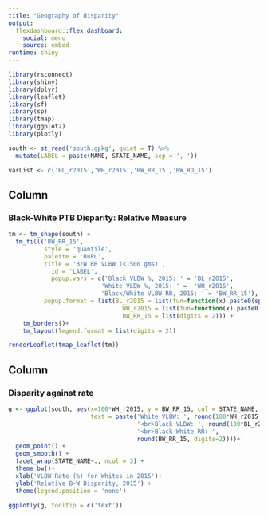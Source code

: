 ```yaml
---
title: "Geography of disparity"
output: 
  flexdashboard::flex_dashboard:
    social: menu
    source: embed
runtime: shiny
---
```


```r
library(rsconnect)
library(shiny)
library(dplyr)
library(leaflet)
library(sf)
library(sp)
library(tmap)
library(ggplot2)
library(plotly)

south <- st_read('south.gpkg', quiet = T) %>%
  mutate(LABEL = paste(NAME, STATE_NAME, sep = ', '))

varList <- c('BL_r2015','WH_r2015','BW_RR_15','BW_RD_15')

```


Column
------------------------------------------------------

### Black-White PTB Disparity: Relative Measure

```r
tm <- tm_shape(south) +
  tm_fill('BW_RR_15',
          style = 'quantile',
          palette = 'BuPu',
          title = 'B/W RR VLBW (<1500 gms)',
            id = 'LABEL',
            popup.vars = c('Black VLBW %, 2015: ' = 'BL_r2015',
                          'White VLBW %, 2015: ' =  'WH_r2015',
                          'Black/White VLBW RR, 2015: ' = 'BW_RR_15'),
          popup.format = list(BL_r2015 = list(fun=function(x) paste0(sprintf("%.1f%%", 100 * x))),
                                WH_r2015 = list(fun=function(x) paste0(sprintf("%.1f%%", 100 * x))),
                                BW_RR_15 = list(digits = 2))) +
    tm_borders()+
    tm_layout(legend.format = list(digits = 2))

renderLeaflet(tmap_leaflet(tm))
```


Column
----------------------------------------------------

### Disparity against rate

```r
g <- ggplot(south, aes(x=100*WH_r2015, y = BW_RR_15, col = STATE_NAME,
                       text = paste('White VLBW: ', round(100*WH_r2015, digits = 2), '%',
                                    '<br>Black VLBW: ', round(100*BL_r2015, digits = 2), '%',
                                    '<br>Black-White RR: ',
                                    round(BW_RR_15, digits=2))))+
  geom_point() +
  geom_smooth() +
  facet_wrap(STATE_NAME~., ncol = 3) +
  theme_bw()+
  xlab('VLBW Rate (%) for Whites in 2015')+
  ylab('Relative B-W Disparity, 2015') +
  theme(legend.position = 'none')

ggplotly(g, tooltip = c('text'))
```

